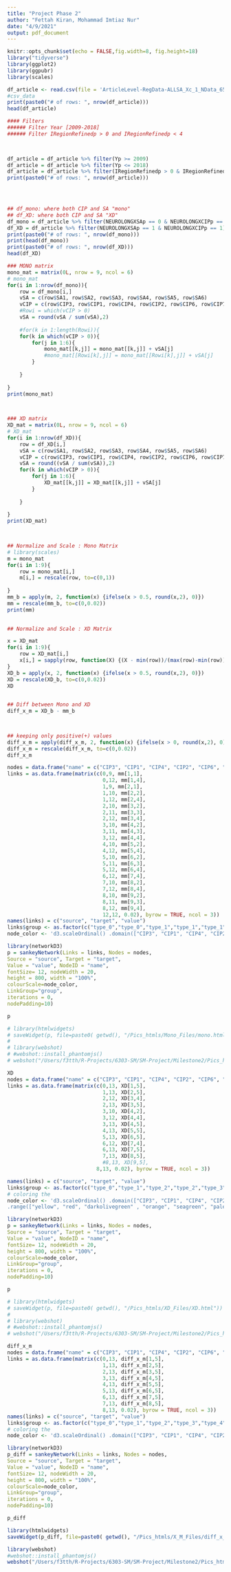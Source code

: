 ```yaml
---
title: "Project Phase 2"
author: "Fettah Kiran, Mohammad Imtiaz Nur"
date: "4/9/2021"
output: pdf_document
---
```





```r
knitr::opts_chunk$set(echo = FALSE,fig.width=8, fig.height=18)
library("tidyverse")
library(ggplot2)
library(ggpubr)
library(scales)

df_article <- read.csv(file = 'ArticleLevel-RegData-ALLSA_Xc_1_NData_655386_LONGXCIP2.csv', header= TRUE)
#csv_data
print(paste0("# of rows: ", nrow(df_article)))
head(df_article)

``` 


``` r
#### Filters
###### Filter Year [2009-2018]
###### Filter IRegionRefinedp > 0 and IRegionRefinedp < 4

 

df_article = df_article %>% filter(Yp >= 2009)
df_article = df_article %>% filter(Yp <= 2018)
df_article = df_article %>% filter(IRegionRefinedp > 0 & IRegionRefinedp < 4)
print(paste0("# of rows: ", nrow(df_article)))

 


## df_mono: where both CIP and SA "mono"
## df_XD: where both CIP and SA "XD"
df_mono = df_article %>% filter(NEUROLONGXSAp == 0 & NEUROLONGXCIPp == 0)
df_XD = df_article %>% filter(NEUROLONGXSAp == 1 & NEUROLONGXCIPp == 1)
print(paste0("# of rows: ", nrow(df_mono)))
print(head(df_mono))
print(paste0("# of rows: ", nrow(df_XD)))
head(df_XD)

```

```  r

### MONO matrix
mono_mat = matrix(0L, nrow = 9, ncol = 6)
# mono_mat
for(i in 1:nrow(df_mono)){
    row = df_mono[i,]
    vSA = c(row$SA1, row$SA2, row$SA3, row$SA4, row$SA5, row$SA6)
    vCIP = c(row$CIP3, row$CIP1, row$CIP4, row$CIP2, row$CIP6, row$CIP7, row$CIP5, row$CIP8, row$CIP9)
    #Rowi = which(vCIP > 0)
    vSA = round(vSA / sum(vSA),2)
    
    #for(k in 1:length(Rowi)){
    for(k in which(vCIP > 0)){
        for(j in 1:6){
            mono_mat[[k,j]] = mono_mat[[k,j]] + vSA[j]
            #mono_mat[[Rowi[k],j]] = mono_mat[[Rowi[k],j]] + vSA[j] 
        }
        
    }
    
}
print(mono_mat)

 
```

``` r
### XD matrix
XD_mat = matrix(0L, nrow = 9, ncol = 6)
# XD_mat
for(i in 1:nrow(df_XD)){
    row = df_XD[i,]
    vSA = c(row$SA1, row$SA2, row$SA3, row$SA4, row$SA5, row$SA6)
    vCIP = c(row$CIP3, row$CIP1, row$CIP4, row$CIP2, row$CIP6, row$CIP7, row$CIP5, row$CIP8, row$CIP9)
    vSA = round((vSA / sum(vSA)),2)
    for(k in which(vCIP > 0)){
        for(j in 1:6){
            XD_mat[[k,j]] = XD_mat[[k,j]] + vSA[j] 
        }
        
    }
    
}
print(XD_mat)

 

## Normalize and Scale : Mono Matrix
# library(scales)
m = mono_mat
for(i in 1:9){
    row = mono_mat[i,]
    m[i,] = rescale(row, to=c(0,1))
    
}
mm_b = apply(m, 2, function(x) {ifelse(x > 0.5, round(x,2), 0)})
mm = rescale(mm_b, to=c(0,0.02))
print(mm)
 

## Normalize and Scale : XD Matrix

x = XD_mat
for(i in 1:9){
    row = XD_mat[i,]
    x[i,] = sapply(row, function(X) {(X - min(row))/(max(row)-min(row))})
}
XD_b = apply(x, 2, function(x) {ifelse(x > 0.5, round(x,2), 0)})
XD = rescale(XD_b, to=c(0,0.02))
XD
 

## Diff between Mono and XD
diff_x_m = XD_b - mm_b

 

## keeping only positive(+) values
diff_x_m = apply(diff_x_m, 2, function(x) {ifelse(x > 0, round(x,2), 0)})
diff_x_m = rescale(diff_x_m, to=c(0,0.02))
diff_x_m

``` 

``` r
nodes = data.frame("name" = c("CIP3", "CIP1", "CIP4", "CIP2", "CIP6", "CIP7", "CIP5", "CIP8", "CIP9", "SA1", "SA2", "SA3", "SA4", "SA5", "SA6"))
links = as.data.frame(matrix(c(0,9, mm[1,1],
                               0,12, mm[1,4],
                               1,9, mm[2,1],
                               1,10, mm[2,2],
                               1,12, mm[2,4],
                               2,10, mm[3,2],
                               2,11, mm[3,3],
                               2,12, mm[3,4],
                               3,10, mm[4,2],
                               3,11, mm[4,3],
                               3,12, mm[4,4],
                               4,10, mm[5,2],
                               4,12, mm[5,4],
                               5,10, mm[6,2],
                               5,11, mm[6,3],
                               5,12, mm[6,4],
                               6,12, mm[7,4],
                               7,10, mm[8,2],
                               7,12, mm[8,4],
                               8,10, mm[9,2],
                               8,11, mm[9,3],
                               8,12, mm[9,4],
                               12,12, 0.02), byrow = TRUE, ncol = 3))
names(links) = c("source", "target", "value")
links$group <- as.factor(c("type_0","type_0","type_1","type_1","type_1","type_2", "type_2","type_2","type_3","type_3", "type_3","type_4","type_4","type_5","type_5","type_5","type_6","type_7","type_7","type_8","type_8","type_8", "type_12"))
node_color <- 'd3.scaleOrdinal() .domain(["CIP3", "CIP1", "CIP4", "CIP2", "CIP6", "CIP7", "CIP5", "CIP8", "CIP9", "SA1", "SA2", "SA3", "SA4", "SA5", "SA6", "type_0", "type_1", "type_2", "type_3", "type_4", "type_5", "type_6", "type_7", "type_8", "type_12"]) .range(["yellow", "red", "darkolivegreen" , "orange", "seagreen", "palegreen", "green", "gray", "gray", "red", "orange", "lightgreen", "darkolivegreen", "black", "gray", "yellow", "red", "darkolivegreen" , "orange", "seagreen", "palegreen", "green", "gray", "gray","white"])'

library(networkD3)
p = sankeyNetwork(Links = links, Nodes = nodes,
Source = "source", Target = "target",
Value = "value", NodeID = "name",
fontSize= 12, nodeWidth = 20,
height = 800, width = "100%",
colourScale=node_color,
LinkGroup="group",
iterations = 0,
nodePadding=10)

p

# library(htmlwidgets)
# saveWidget(p, file=paste0( getwd(), "/Pics_htmls/Mono_Files/mono.html"))
# 
# library(webshot)
# #webshot::install_phantomjs()
# webshot("/Users/f3tth/R-Projects/6303-SM/SM-Project/Milestone2/Pics_htmls/Mono_Files/mono.html", "Pics_htmls/Mono_Files/mono.png")
```


``` r
XD
nodes = data.frame("name" = c("CIP3", "CIP1", "CIP4", "CIP2", "CIP6", "CIP7", "CIP5", "CIP8", "CIP9", "SA1", "SA2", "SA3", "SA4", "SA5", "SA6"))
links = as.data.frame(matrix(c(0,13, XD[1,5],
                               1,13, XD[2,5],
                               2,12, XD[3,4],
                               2,13, XD[3,5],
                               3,10, XD[4,2],
                               3,12, XD[4,4],
                               3,13, XD[4,5],
                               4,13, XD[5,5],
                               5,13, XD[6,5],
                               6,12, XD[7,4],
                               6,13, XD[7,5],
                               7,13, XD[8,5],
                               #8,13, XD[9,5],
                             8,13, 0.02), byrow = TRUE, ncol = 3))

names(links) = c("source", "target", "value")
links$group <- as.factor(c("type_0","type_1","type_2","type_2","type_3","type_3", "type_3","type_4","type_5","type_6", "type_6","type_7","type_8"))
# coloring the 
node_color <- 'd3.scaleOrdinal() .domain(["CIP3", "CIP1", "CIP4", "CIP2", "CIP6", "CIP7", "CIP5", "CIP8", "CIP9", "SA1", "SA2", "SA3", "SA4", "SA5", "SA6", "type_0", "type_1", "type_2", "type_3","type_4", "type_5","type_6","type_7","type_8"])
.range(["yellow", "red", "darkolivegreen" , "orange", "seagreen", "palegreen", "green", "gray", "gray", "red", "orange", "lightgreen", "darkolivegreen", "black", "gray", "yellow", "red", "darkolivegreen" , "orange", "seagreen", "palegreen", "green", "gray", "gray","white"])'

library(networkD3)
p = sankeyNetwork(Links = links, Nodes = nodes,
Source = "source", Target = "target",
Value = "value", NodeID = "name",
fontSize= 12, nodeWidth = 20,
height = 800, width = "100%",
colourScale=node_color,
LinkGroup="group",
iterations = 0,
nodePadding=10)

p

# library(htmlwidgets)
# saveWidget(p, file=paste0( getwd(), "/Pics_htmls/XD_Files/XD.html"))
# 
# library(webshot)
# #webshot::install_phantomjs()
# webshot("/Users/f3tth/R-Projects/6303-SM/SM-Project/Milestone2/Pics_htmls/XD_Files/XD.html", "Pics_htmls/XD_Files/XD.png")
```

``` r
diff_x_m
nodes = data.frame("name" = c("CIP3", "CIP1", "CIP4", "CIP2", "CIP6", "CIP7", "CIP5", "CIP8", "CIP9", "SA1", "SA2", "SA3", "SA4", "SA5"))
links = as.data.frame(matrix(c(0,13, diff_x_m[1,5],
                               1,13, diff_x_m[2,5],
                               2,13, diff_x_m[3,5],
                               3,13, diff_x_m[4,5],
                               4,13, diff_x_m[5,5],
                               5,13, diff_x_m[6,5],
                               6,13, diff_x_m[7,5],
                               7,13, diff_x_m[8,5],
                               8,13, 0.02), byrow = TRUE, ncol = 3))
names(links) = c("source", "target", "value")
links$group <- as.factor(c("type_0","type_1","type_2","type_3","type_4", "type_5","type_6","type_7","type_8"))
# coloring the 
node_color <- 'd3.scaleOrdinal() .domain(["CIP3", "CIP1", "CIP4", "CIP2", "CIP6", "CIP7", "CIP5", "CIP8", "CIP9", "SA1", "SA2", "SA3", "SA4", "SA5", "SA6", "type_0", "type_1", "type_2", "type_3","type_4", "type_5","type_6","type_7","type_8"]) .range(["yellow", "red", "darkolivegreen" , "orange", "seagreen", "palegreen", "green", "gray", "gray", "red", "orange", "lightgreen", "darkolivegreen", "black", "gray", "yellow", "red", "darkolivegreen" , "orange", "seagreen", "palegreen", "green", "gray", "gray","white"])'

library(networkD3)
p_diff = sankeyNetwork(Links = links, Nodes = nodes,
Source = "source", Target = "target",
Value = "value", NodeID = "name",
fontSize= 12, nodeWidth = 20,
height = 800, width = "100%",
colourScale=node_color,
LinkGroup="group",
iterations = 0,
nodePadding=10)

p_diff

library(htmlwidgets)
saveWidget(p_diff, file=paste0( getwd(), "/Pics_htmls/X_M_Files/diff_x_m.html"))

library(webshot)
#webshot::install_phantomjs()
webshot("/Users/f3tth/R-Projects/6303-SM/SM-Project/Milestone2/Pics_htmls/X_M_Files/diff_x_m.html", "Pics_htmls/X_M_Files/diff_x_m.png")
```







